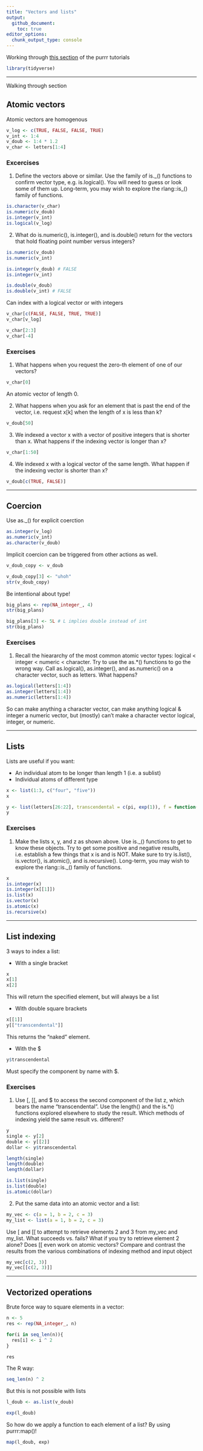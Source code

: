 ```yaml
---
title: "Vectors and lists"
output: 
  github_document:
    toc: true
editor_options:
  chunk_output_type: console
---
```


Working through [this section](https://jennybc.github.io/purrr-tutorial/bk00_vectors-and-lists.html) of the purrr tutorials

```r

library(tidyverse)

```
    
  
---------
  
  
Walking through section
  
## Atomic vectors
  
Atomic vectors are homogenous 
```r

v_log <- c(TRUE, FALSE, FALSE, TRUE)
v_int <- 1:4
v_doub <- 1:4 * 1.2
v_char <- letters[1:4]

```
  
### Excercises
  
1. Define the vectors above or similar. Use the family of is._() functions to confirm vector type, e.g. is.logical(). You will need to guess or look some of them up. Long-term, you may wish to explore the rlang::is_() family of functions.
```r

is.character(v_char)
is.numeric(v_doub)
is.integer(v_int)
is.logical(v_log)

```
  
2. What do is.numeric(), is.integer(), and is.double() return for the vectors that hold floating point number versus integers?
```r

is.numeric(v_doub)
is.numeric(v_int)

is.integer(v_doub) # FALSE
is.integer(v_int)

is.double(v_doub)
is.double(v_int) # FALSE

```

Can index with a logical vector or with integers  
```r

v_char[c(FALSE, FALSE, TRUE, TRUE)]
v_char[v_log]

```
  
```r

v_char[2:3]
v_char[-4]

```

### Exercises

1. What happens when you request the zero-th element of one of our vectors?
```r

v_char[0]

```
An atomic vector of length 0.
  
2. What happens when you ask for an element that is past the end of the vector, i.e. request x[k] when the length of x is less than k?
```r

v_doub[50]

```
  
3. We indexed a vector x with a vector of positive integers that is shorter than x. What happens if the indexing vector is longer than x?
```r

v_char[1:50]

```
  
4. We indexed x with a logical vector of the same length. What happen if the indexing vector is shorter than x?
```r

v_doub[c(TRUE, FALSE)]

```


----------  
  
## Coercion
  
Use as._() for explicit coerction
```r

as.integer(v_log)
as.numeric(v_int)
as.character(v_doub)

```
  
Implicit coercion can be triggered from other actions as well.
```r

v_doub_copy <- v_doub

v_doub_copy[3] <- "uhoh"
str(v_doub_copy)

```
  
Be intentional about type!
```r

big_plans <- rep(NA_integer_, 4)
str(big_plans)

big_plans[3] <- 5L # L implies double instead of int
str(big_plans)

```

### Exercises
  
1. Recall the hieararchy of the most common atomic vector types: logical < integer < numeric < character. Try to use the as.*() functions to go the wrong way. Call as.logical(), as.integer(), and as.numeric() on a character vector, such as letters. What happens?
```r

as.logical(letters[1:4])
as.integer(letters[1:4])
as.numeric(letters[1:4])

```
So can make anything a character vector, can make anything logical & integer a numeric vector, but (mostly) can't make a character vector logical, integer, or numeric. 
   
----------  
  
## Lists

Lists are useful if you want:

- An individual atom to be longer than length 1 (i.e. a sublist)
- Individual atoms of different type

```r

x <- list(1:3, c("four", "five"))
x

y <- list(letters[26:22], transcendental = c(pi, exp(1)), f = function(x) x^2)
y

```
  
### Exercises 
  
1. Make the lists x, y, and z as shown above. Use is._() functions to get to know these objects. Try to get some positive and negative results, i.e. establish a few things that x is and is NOT. Make sure to try is.list(), is.vector(), is.atomic(), and is.recursive(). Long-term, you may wish to explore the rlang::is._() family of functions.
```r

x
is.integer(x)
is.integer(x[[1]])
is.list(x)
is.vector(x)
is.atomic(x)
is.recursive(x)

```
  
  
----------
  
## List indexing
  
3 ways to index a list:

- With a single bracket
```r

x
x[1]
x[2]

```
This will return the specified element, but will always be a list

- With double square brackets
```r

x[[1]]
y[["transcendental"]]

```
This returns the "naked" element.

- With the $
```r

y$transcendental

```
Must specify the component by name with $.
  
### Exercises
  
1. Use [, [[, and $ to access the second component of the list z, which bears the name “transcendental”. Use the length() and the is.*() functions explored elsewhere to study the result. Which methods of indexing yield the same result vs. different?
```r

y
single <- y[2]
double <- y[[2]]
dollar <- y$transcendental

length(single)
length(double)
length(dollar)

is.list(single)
is.list(double)
is.atomic(dollar)

```


2. Put the same data into an atomic vector and a list:
```r

my_vec <- c(a = 1, b = 2, c = 3)
my_list <- list(a = 1, b = 2, c = 3)

```
Use [ and [[ to attempt to retrieve elements 2 and 3 from my_vec and my_list. What succeeds vs. fails? What if you try to retrieve element 2 alone? Does [[ even work on atomic vectors? Compare and contrast the results from the various combinations of indexing method and input object
```r

my_vec[c(2, 3)]
my_vec[[c(2, 3)]]

```
  
  
----------
  
  
## Vectorized operations
  
Brute force way to square elements in a vector:
```r

n <- 5
res <- rep(NA_integer_, n)

for(i in seq_len(n)){
  res[i] <- i ^ 2
}

res

```
  
The R way:
```r

seq_len(n) ^ 2

```
  
But this is not possible with lists  
```r

l_doub <- as.list(v_doub)

exp(l_doub)

```
  
So how do we apply a function to each element of a list? By using purrr:map()!
```r

map(l_doub, exp)

```





